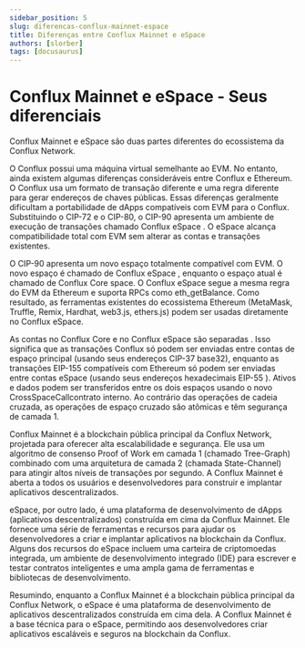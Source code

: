```yaml
---
sidebar_position: 5
slug: diferencas-conflux-mainnet-espace
title: Diferenças entre Conflux Mainnet e eSpace
authors: [slorber]
tags: [docusaurus]
---
```


# Conflux Mainnet e eSpace - Seus diferenciais
Conflux Mainnet e eSpace são duas partes diferentes do ecossistema da Conflux Network.



O Conflux possui uma máquina virtual semelhante ao EVM. No entanto, ainda existem algumas diferenças consideráveis ​​entre Conflux e Ethereum. O Conflux usa um formato de transação diferente e uma regra diferente para gerar endereços de chaves públicas. Essas diferenças geralmente dificultam a portabilidade de dApps compatíveis com EVM para o Conflux. Substituindo o CIP-72 e o CIP-80, o CIP-90 apresenta um ambiente de execução de transações chamado Conflux eSpace . O eSpace alcança compatibilidade total com EVM sem alterar as contas e transações existentes.

O CIP-90 apresenta um novo espaço totalmente compatível com EVM. O novo espaço é chamado de Conflux eSpace , enquanto o espaço atual é chamado de Conflux Core space. O Conflux eSpace segue a mesma regra do EVM da Ethereum e suporta RPCs como eth_getBalance. Como resultado, as ferramentas existentes do ecossistema Ethereum (MetaMask, Truffle, Remix, Hardhat, web3.js, ethers.js) podem ser usadas diretamente no Conflux eSpace.

As contas no Conflux Core e no Conflux eSpace são separadas . Isso significa que as transações Conflux só podem ser enviadas entre contas de espaço principal (usando seus endereços CIP-37 base32), enquanto as transações EIP-155 compatíveis com Ethereum só podem ser enviadas entre contas eSpace (usando seus endereços hexadecimais EIP-55 ). Ativos e dados podem ser transferidos entre os dois espaços usando o novo CrossSpaceCallcontrato interno. Ao contrário das operações de cadeia cruzada, as operações de espaço cruzado são atômicas e têm segurança de camada 1.

Conflux Mainnet é a blockchain pública principal da Conflux Network, projetada para oferecer alta escalabilidade e segurança. Ele usa um algoritmo de consenso Proof of Work em camada 1 (chamado Tree-Graph) combinado com uma arquitetura de camada 2 (chamada State-Channel) para atingir altos níveis de transações por segundo. A Conflux Mainnet é aberta a todos os usuários e desenvolvedores para construir e implantar aplicativos descentralizados.

eSpace, por outro lado, é uma plataforma de desenvolvimento de dApps (aplicativos descentralizados) construída em cima da Conflux Mainnet. Ele fornece uma série de ferramentas e recursos para ajudar os desenvolvedores a criar e implantar aplicativos na blockchain da Conflux. Alguns dos recursos do eSpace incluem uma carteira de criptomoedas integrada, um ambiente de desenvolvimento integrado (IDE) para escrever e testar contratos inteligentes e uma ampla gama de ferramentas e bibliotecas de desenvolvimento.

Resumindo, enquanto a Conflux Mainnet é a blockchain pública principal da Conflux Network, o eSpace é uma plataforma de desenvolvimento de aplicativos descentralizados construída em cima dela. A Conflux Mainnet é a base técnica para o eSpace, permitindo aos desenvolvedores criar aplicativos escaláveis e seguros na blockchain da Conflux.

